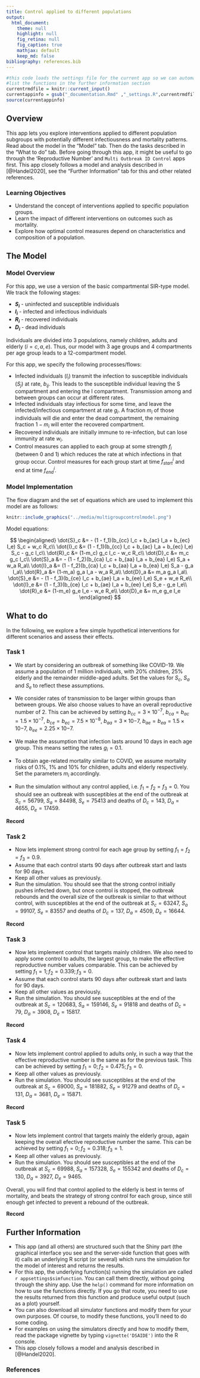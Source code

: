 ```yaml
---
title: Control applied to different populations 
output:
  html_document:
    theme: null
    highlight: null
    fig_retina: null
    fig_caption: true
    mathjax: default 
    keep_md: false
bibliography: references.bib
---
```



```r
#this code loads the settings file for the current app so we can automatically
#list the functions in the further information section
currentrmdfile = knitr::current_input()
currentappinfo = gsub("_documentation.Rmd" ,"_settings.R",currentrmdfile)
source(currentappinfo)
```



## Overview {#shinytab1}  
This app lets you explore interventions applied to different population subgroups with potentially different infectiousness and mortality patterns. Read about the model in the "Model" tab. Then do the tasks described in the "What to do" tab. Before going through this app, it might be useful to go through the 'Reproductive Number' and `Multi Outbreak ID Control` apps first. This app closely follows a model and analysis described in [@Handel2020], see the "Further Information" tab for this and other related references.


### Learning Objectives  
* Understand the concept of interventions applied to specific population groups.  
* Learn the impact of different interventions on outcomes such as  mortality.
* Explore how optimal control measures depend on characteristics and composition of a population.  


## The Model {#shinytab2}

### Model Overview
For this app, we use a version of the basic compartmental SIR-type model. We track the following stages:

* **$S_i$** - uninfected and susceptible individuals 
* **$I_i$** - infected and infectious individuals
* **$R_i$** - recovered individuals
* **$D_i$** - dead individuals

Individuals are divided into 3 populations, namely children, adults and elderly ($i=c,a,e$). Thus, our model with 3 age groups and 4 compartments per age group leads to a 12-compartment model.

For this app, we specify the following processes/flows: 

* Infected individuals ($I_i$) transmit the infection to susceptible individuals ($S_j$) at rate, $b_{ij}$. This leads to the susceptible individual leaving the S compartment and entering the I compartment. Transmission among and between groups can occur at different rates.   
* Infected individuals stay infectious for some time, and leave the infected/infectious compartment at rate $g_i$. A fraction $m_i$ of those individuals will die and enter the dead compartment, the remaining fraction $1-m_i$ will enter the recovered compartment. 
* Recovered individuals are initially immune to re-infection, but can lose immunity at rate $w_i$.
* Control measures can applied to each group at some strength $f_i$ (between 0 and 1) which reduces the rate at which infections in that group occur. Control measures for each group start at time $f^i_{start}$ and end at time $f^i_{end}$.


### Model Implementation
The flow diagram and the set of equations which are used to implement this model are as follows:

```r
knitr::include_graphics("../media/multigroupcontrolmodel.png")
```


Model equations:

$$
\begin{aligned}
\dot{S}_c &= - (1 - f_1)(b_{cc} I_c + b_{ac} I_a + b_{ec} I_e) S_c + w_c R_c\\
\dot{I}_c &=   (1 - f_1)(b_{cc} I_c + b_{ac} I_a + b_{ec} I_e) S_c - g_c I_c\\
\dot{R}_c &= (1-m_c) g_c I_c - w_c R_c\\
\dot{D}_c &= m_c g_c I_c\\
\dot{S}_a &= - (1 - f_2)(b_{ca} I_c + b_{aa} I_a + b_{ea} I_e) S_a + w_a R_a\\
\dot{I}_a &=   (1 - f_2)(b_{ca} I_c + b_{aa} I_a + b_{ea} I_e) S_a - g_a I_a\\
\dot{R}_a &= (1-m_a) g_a I_a - w_a R_a\\
\dot{D}_a &= m_a g_a I_a\\
\dot{S}_e &= - (1 - f_3)(b_{ce} I_c + b_{ae} I_a + b_{ee} I_e) S_e + w_e R_e\\
\dot{I}_e &=   (1 - f_3)(b_{ce} I_c + b_{ae} I_a + b_{ee} I_e) S_e - g_e I_e\\
\dot{R}_e &= (1-m_e) g_e I_e - w_e R_e\\
\dot{D}_e &= m_e g_e I_e
\end{aligned}
$$


## What to do {#shinytab3}

In the following, we explore a few simple hypothetical interventions for different scenarios and assess their effects.

### Task 1 

* We start by considering an outbreak of something like COVID-19. We assume a population of 1 million individuals, with 20% children, 25% elderly and the remainder middle-aged adults. Set the values for $S_c$, $S_a$ and $S_e$ to reflect these assumptions.

* We consider rates of transmission to be larger within groups than between groups. We also choose values to have an overall reproductive number of 2. This can be achieved by setting $b_{cc} = 3\times10^{-7}$, $b_{ca} = b_{ac} = 1.5\times10^{-7}$, $b_{ce} = b_{ec} = 7.5\times10^{-8}$, $b_{aa} = 3\times10{-7}$, $b_{ae} = b_{ea} = 1.5\times10{-7}$, $b_{ee} = 2.25\times10{-7}.$

* We make the assumption that infection lasts around 10 days in each age group. This means setting the rates $g_i=0.1$.

* To obtain age-related mortality similar to COVID, we assume mortality risks of 0.1%, 1% and 10% for children, adults and elderly respectively. Set the parameters $m_i$ accordingly.

* Run the simulation without any control applied, i.e. $f_1 = f_2 = f_3 = 0$. You should see an outbreak with susceptibles at the end of the outbreak at $S_c = 56799$, $S_a = 84498$, $S_e = 75413$ and deaths of $D_c = 143$, $D_a = 4655$, $D_e = 17459$.

**Record**


### Task 2

* Now lets implement strong control for each age group by setting $f_1 = f_2 = f_3 = 0.9$.
* Assume that each control starts 90 days after outbreak start and lasts for 90 days.
* Keep all other values as previously.
* Run the simulation. You should see that the strong control initially pushes infected down, but once control is stopped, the outbreak rebounds and the overall size of the outbreak is similar to that without control, with susceptibles at the end of the outbreak at $S_c = 63247$, $S_a = 99107$, $S_e = 83557$ and deaths of $D_c = 137$, $D_a = 4509$, $D_e = 16644$.

**Record**

### Task 3

* Now lets implement control that targets mainly children. We also need to apply some control to adults, the largest group, to make the effective reproductive number values comparable. This can be achieved by setting $f_1=1; f_2=0.339; f_3=0$.
* Assume that each control starts 90 days after outbreak start and lasts for 90 days.
* Keep all other values as previously.
* Run the simulation. You should see susceptibles at the end of the outbreak at $S_c = 120683$, $S_a = 159146$, $S_e = 91818$ and deaths of $D_c = 79$, $D_a = 3908$, $D_e = 15817$.

**Record**

### Task 4

* Now lets implement control applied to adults only, in such a way that the effective reproductive number is the same as for the previous task. This can be achieved by setting $f_1=0; f_2=0.475; f_3=0$.
* Keep all other values as previously.
* Run the simulation. You should see susceptibles at the end of the outbreak at $S_c = 69000$, $S_a = 181882$, $S_e = 91279$ and deaths of $D_c = 131$, $D_a = 3681$, $D_e = 15871$.

**Record**

### Task 5

* Now lets implement control that targets mainly the elderly group, again keeping the overall efective reproductive number the same. This can be achieved by setting $f_1=0; f_2=0.318; f_3=1$.
* Keep all other values as previously.
* Run the simulation. You should see susceptibles at the end of the outbreak at $S_c = 69988$, $S_a = 157328$, $S_e = 155342$ and deaths of $D_c = 130$, $D_a = 3927$, $D_e = 9465$.

Overall, you will find that control applied to the elderly is best in terms of mortality, and beats the strategy of strong control for each group, since still enough get infected to prevent a rebound of the outbreak.

**Record**
  
## Further Information {#shinytab4}

* This app (and all others) are structured such that the Shiny part (the graphical interface you see and the server-side function that goes with it) calls an underlying R script (or several) which runs the simulation for the model of interest and returns the results.
* For this app, the underlying function(s) running the simulation are called ``r appsettings$simfunction``. You can call them directly, without going through the shiny app. Use the `help()` command for more information on how to use the functions directly. If you go that route, you need to use the results returned from this function and produce useful output (such as a plot) yourself. 
* You can also download all simulator functions and modify them for your own purposes.  Of course, to modify these functions, you'll need to do some coding.
* For examples on using the simulators directly and how to modify them, read the package vignette by typing `vignette('DSAIDE')` into the R console.
* This app closely follows a model and analysis described in [@Handel2020]. 

### References

